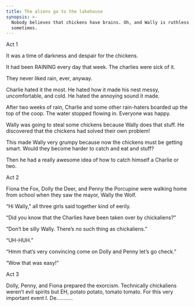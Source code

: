 ```yaml
---
title: The aliens go to the lakehouse
synopsis: >-
  Nobody believes that chickens have brains. Oh, and Wally is ruthless
  sometimes.
---
```


Act 1

It was a time of darkness and despair for the chickens.

It had been RAINING every day that week. The charlies were sick of it.

They never liked rain, ever, anyway.

Charlie hated it the most. He hated how it made his nest messy, uncomfortable, and cold. He hated the annoying sound it made.

After two weeks of rain, Charlie and some other rain-haters boarded up the top of the coop. The water stopped flowing in. Everyone was happy. 

Wally was going to steal some chickens because Wally does that stuff. He discovered that the chickens had solved their own problem!

This made Wally very grumpy because now the chickens must be getting smart. Would they become harder to catch and eat and stuff? 

Then he had a really awesome idea of how to catch himself a Charlie or two.

Act 2

Fiona the Fox, Dolly the Deer, and Penny the Porcupine were walking home from school when they saw the mayor, Wally the Wolf. 

“Hi Wally,” all three girls said together kind of eerily. 

“Did you know that the Charlies have been taken over by chickaliens?” 

“Don’t be silly Wally. There’s no such thing as chickaliens.” 

“UH-HUH.” 

“Hmm that’s very convincing come on Dolly and Penny let’s go check.” 

“Wow that was easy!” 

Act 3 

Dolly, Penny, and Fiona prepared the exorcism. Technically chickaliens weren’t evil spirits but EH, potato potato, tomato tomato. For this very important event I.     De………..
